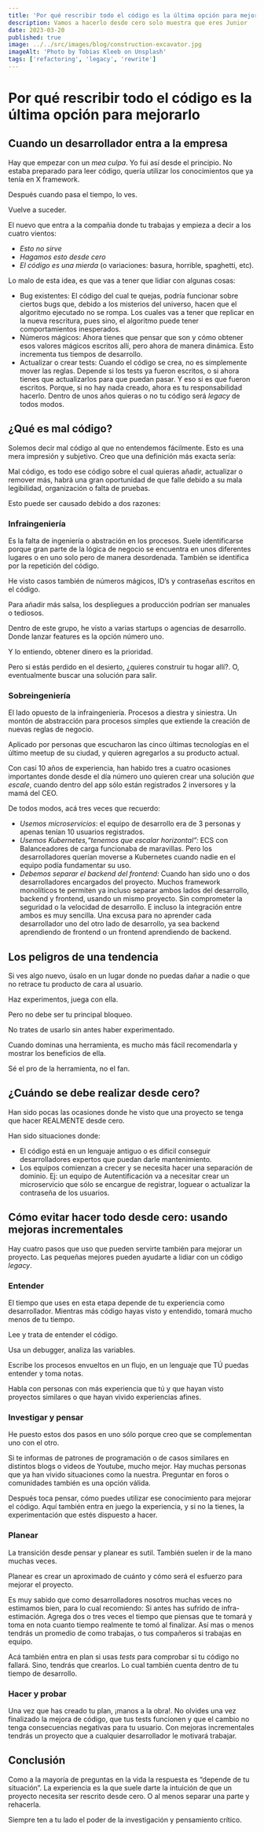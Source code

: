 ```yaml
---
title: 'Por qué rescribir todo el código es la última opción para mejorarlo'
description: Vamos a hacerlo desde cero solo muestra que eres Junior
date: 2023-03-20
published: true
image: ../../src/images/blog/construction-excavator.jpg
imageAlt: 'Photo by Tobias Kleeb on Unsplash'
tags: ['refactoring', 'legacy', 'rewrite']
---
```


# Por qué rescribir todo el código es la última opción para mejorarlo

## Cuando un desarrollador entra a la empresa

Hay que empezar con un _mea culpa_. Yo fui así desde el principio. No estaba preparado para leer código, quería utilizar los conocimientos que ya tenía en X framework.

Después cuando pasa el tiempo, lo ves.

Vuelve a suceder.

El nuevo que entra a la compañia donde tu trabajas y empieza a decir a los cuatro vientos:

- _Esto no sirve_
- _Hagamos esto desde cero_
- _El código es una mierda_ (o variaciones: basura, horrible, spaghetti, etc).

Lo malo de esta idea, es que vas a tener que lidiar con algunas cosas:

- Bug existentes: El código del cual te quejas, podría funcionar sobre ciertos bugs que, debido a los misterios del universo, hacen que el algoritmo ejecutado no se rompa. Los cuales vas a tener que replicar en la nueva rescritura, pues sino, el algoritmo puede tener comportamientos inesperados.
- Números mágicos: Ahora tienes que pensar que son y cómo obtener esos valores mágicos escritos allí, pero ahora de manera dinámica. Esto incrementa tus tiempos de desarrollo.
- Actualizar o crear tests: Cuando el código se crea, no es simplemente mover las reglas. Depende si los tests ya fueron escritos, o si ahora tienes que actualizarlos para que puedan pasar. Y eso si es que fueron escritos. Porque, si no hay nada creado, ahora es tu responsabilidad hacerlo. Dentro de unos años quieras o no tu código será _legacy_ de todos modos.

## ¿Qué es mal código?

Solemos decir mal código al que no entendemos fácilmente. Esto es una mera impresión y subjetivo. Creo que una definición más exacta sería:

Mal código, es todo ese código sobre el cual quieras añadir, actualizar o remover más, habrá una gran oportunidad de que falle debido a su mala legibilidad, organización o falta de pruebas.

Esto puede ser causado debido a dos razones:

### Infraingeniería

Es la falta de ingeniería o abstración en los procesos. Suele identificarse porque gran parte de la lógica de negocio se encuentra en unos diferentes lugares o en uno solo pero de manera desordenada. También se identifica por la repetición del código.

He visto casos también de números mágicos, ID’s y contraseñas escritos en el código.

Para añadir más salsa, los despliegues a producción podrían ser manuales o tediosos.

Dentro de este grupo, he visto a varias startups o agencias de desarrollo. Donde lanzar features es la opción número uno.

Y lo entiendo, obtener dinero es la prioridad.

Pero si estás perdido en el desierto, ¿quieres construir tu hogar allí?. O, eventualmente buscar una solución para salir.

### Sobreingeniería

El lado opuesto de la infraingeniería. Procesos a diestra y siniestra. Un montón de abstracción para procesos simples que extiende la creación de nuevas reglas de negocio.

Aplicado por personas que escucharon las cinco últimas tecnologías en el último meetup de su ciudad, y quieren agregarlos a su producto actual.

Con casi 10 años de experiencia, han habido tres a cuatro ocasiones importantes donde desde el día número uno quieren crear una solución _que escale_, cuando dentro del app sólo están registrados 2 inversores y la mamá del CEO.

De todos modos, acá tres veces que recuerdo:

- _Usemos microservicios_: el equipo de desarrollo era de 3 personas y apenas tenían 10 usuarios registrados.
- _Usemos Kubernetes,“tenemos que escalar horizontal”:_ ECS con Balanceadores de carga funcionaba de maravillas. Pero los desarrolladores querían moverse a Kubernetes cuando nadie en el equipo podía fundamentar su uso.
- _Debemos separar el backend del frontend:_ Cuando han sido uno o dos desarrolladores encargados del proyecto. Muchos framework monolíticos te permiten ya incluso separar ambos lados del desarrollo, backend y frontend, usando un mismo proyecto. Sin comprometer la seguridad o la velocidad de desarrollo. E incluso la integración entre ambos es muy sencilla. Una excusa para no aprender cada desarrollador uno del otro lado de desarrollo, ya sea backend aprendiendo de frontend o un frontend aprendiendo de backend.

## Los peligros de una tendencia

Si ves algo nuevo, úsalo en un lugar donde no puedas dañar a nadie o que no retrace tu producto de cara al usuario.

Haz experimentos, juega con ella.

Pero no debe ser tu principal bloqueo.

No trates de usarlo sin antes haber experimentado.

Cuando dominas una herramienta, es mucho más fácil recomendarla y mostrar los beneficios de ella.

Sé el pro de la herramienta, no el fan.

## ¿Cuándo se debe realizar desde cero?

Han sido pocas las ocasiones donde he visto que una proyecto se tenga que hacer REALMENTE desde cero.

Han sido situaciones donde:

- El código está en un lenguaje antiguo o es dificil conseguir desarrolladores expertos que puedan darle mantenimiento.
- Los equipos comienzan a crecer y se necesita hacer una separación de dominio. Ej: un equipo de Autentificación va a necesitar crear un microservicio que sólo se encargue de registrar, loguear o actualizar la contraseña de los usuarios.

## Cómo evitar hacer todo desde cero: usando mejoras incrementales

Hay cuatro pasos que uso que pueden servirte también para mejorar un proyecto. Las pequeñas mejores pueden ayudarte a lidiar con un código _legacy_.

### Entender

El tiempo que uses en esta etapa depende de tu experiencia como desarrollador. Mientras más código hayas visto y entendido, tomará mucho menos de tu tiempo.

Lee y trata de entender el código.

Usa un debugger, analiza las variables.

Escribe los procesos envueltos en un flujo, en un lenguaje que TÚ puedas entender y toma notas.

Habla con personas con más experiencia que tú y que hayan visto proyectos similares o que hayan vivido experiencias afines.

### Investigar y pensar

He puesto estos dos pasos en uno sólo porque creo que se complementan uno con el otro.

Si te informas de patrones de programación o de casos similares en distintos blogs o videos de Youtube, mucho mejor. Hay muchas personas que ya han vivido situaciones como la nuestra. Preguntar en foros o comunidades también es una opción válida.

Después toca pensar, cómo puedes utilizar ese conocimiento para mejorar el código. Aquí también entra en juego la experiencia, y si no la tienes, la experimentación que estés dispuesto a hacer.

### Planear

La transición desde pensar y planear es sutil. También suelen ir de la mano muchas veces.

Planear es crear un aproximado de cuánto y cómo será el esfuerzo para mejorar el proyecto.

Es muy sabido que como desarrolladores nosotros muchas veces no estimamos bien, para lo cual recomiendo: Si antes has sufrido de infra-estimación. Agrega dos o tres veces el tiempo que piensas que te tomará y toma en nota cuanto tiempo realmente te tomó al finalizar. Así mas o menos tendrás un promedio de como trabajas, o tus compañeros si trabajas en equipo.

Acá también entra en plan si usas _tests_ para comprobar si tu código no fallará. Sino, tendrás que crearlos. Lo cual también cuenta dentro de tu tiempo de desarrollo.

### Hacer y probar

Una vez que has creado tu plan, ¡manos a la obra!. No olvides una vez finalizado la mejora de código, que tus tests funcionen y que el cambio no tenga consecuencias negativas para tu usuario. Con mejoras incrementales tendrás un proyecto que a cualquier desarrollador le motivará trabajar.

## Conclusión

Como a la mayoría de preguntas en la vida la respuesta es “depende de tu situación”. La experiencia es la que suele darte la intuición de que un proyecto necesita ser rescrito desde cero. O al menos separar una parte y rehacerla.

Siempre ten a tu lado el poder de la investigación y pensamiento crítico.
